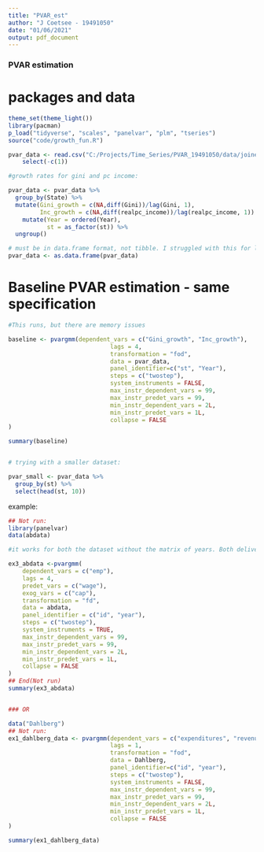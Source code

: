 ```yaml
---
title: "PVAR_est"
author: "J Coetsee - 19491050"
date: "01/06/2021"
output: pdf_document
---
```


### PVAR estimation 

# packages and data
```r

theme_set(theme_light())
library(pacman)
p_load("tidyverse", "scales", "panelvar", "plm", "tseries")
source("code/growth_fun.R")

pvar_data <- read.csv("C:/Projects/Time_Series/PVAR_19491050/data/joined.csv") %>% 
    select(-c(1))

#growth rates for gini and pc income:

pvar_data <- pvar_data %>% 
  group_by(State) %>% 
  mutate(Gini_growth = c(NA,diff(Gini))/lag(Gini, 1),
         Inc_growth = c(NA,diff(realpc_income))/lag(realpc_income, 1)) %>% slice(-1) %>% 
    mutate(Year = ordered(Year),
           st = as_factor(st)) %>% 
  ungroup()

# must be in data.frame format, not tibble. I struggled with this for long
pvar_data <- as.data.frame(pvar_data)
```

# Baseline PVAR estimation - same specification 

```r

#This runs, but there are memory issues

baseline <- pvargmm(dependent_vars = c("Gini_growth", "Inc_growth"),
                             lags = 4,
                             transformation = "fod",
                             data = pvar_data,
                             panel_identifier=c("st", "Year"),
                             steps = c("twostep"),
                             system_instruments = FALSE,
                             max_instr_dependent_vars = 99,
                             max_instr_predet_vars = 99,
                             min_instr_dependent_vars = 2L,
                             min_instr_predet_vars = 1L,
                             collapse = FALSE
)

summary(baseline)


# trying with a smaller dataset:

pvar_small <- pvar_data %>% 
  group_by(st) %>% 
  select(head(st, 10))

```

example:

```r
## Not run:
library(panelvar)
data(abdata)

#it works for both the dataset without the matrix of years. Both deliver the same results. 

ex3_abdata <-pvargmm(
    dependent_vars = c("emp"),
    lags = 4,
    predet_vars = c("wage"),
    exog_vars = c("cap"),
    transformation = "fd",
    data = abdata,
    panel_identifier = c("id", "year"),
    steps = c("twostep"),
    system_instruments = TRUE,
    max_instr_dependent_vars = 99,
    max_instr_predet_vars = 99,
    min_instr_dependent_vars = 2L,
    min_instr_predet_vars = 1L,
    collapse = FALSE
)
## End(Not run)
summary(ex3_abdata)


### OR

data("Dahlberg")
## Not run: 
ex1_dahlberg_data <- pvargmm(dependent_vars = c("expenditures", "revenues", "grants"),
                             lags = 1,
                             transformation = "fod",
                             data = Dahlberg,
                             panel_identifier=c("id", "year"),
                             steps = c("twostep"),
                             system_instruments = FALSE,
                             max_instr_dependent_vars = 99,
                             max_instr_predet_vars = 99,
                             min_instr_dependent_vars = 2L,
                             min_instr_predet_vars = 1L,
                             collapse = FALSE
)

summary(ex1_dahlberg_data)
```

